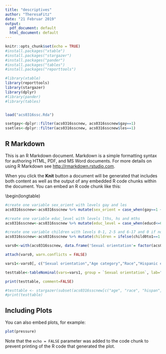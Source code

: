 ```yaml
---
title: "descriptives"
author: "TheresaFitz"
date: "21 Februar 2019"
output:
  pdf_document: default
  html_document: default
---
```


```r
knitr::opts_chunk$set(echo = TRUE)
#install.packages("xtable")
#install.packages("stargazer")
#install.packages("pander")
#install.packages("tables")
#install.packages("reporttools")

#library(xtable)
library(reporttools)
library(stargazer)
library(dplyr)
#library(pander)
#library(tables)


load("acs0316ssc.Rda")
```

```r
ssetgay<-dplyr::filter(acs0316sscnew, acs0316sscnew$gay==1)
ssetles<-dplyr::filter(acs0316sscnew, acs0316sscnew$les==1)
```

## R Markdown

This is an R Markdown document. Markdown is a simple formatting syntax for authoring HTML, PDF, and MS Word documents. For more details on using R Markdown see <http://rmarkdown.rstudio.com>.

When you click the **Knit** button a document will be generated that includes both content as well as the output of any embedded R code chunks within the document. You can embed an R code chunk like this:

\begin(longtable)
```r
#create one variable sex_orient with levels gay and les
acs0316sscnew<-acs0316sscnew %>% mutate(sex_orient = case_when(gay==1 ~ 'gay', les==1 ~ 'les'))

#create one variable educ_level with levels lths, hs and mths
acs0316sscnew<-acs0316sscnew %>% mutate(educ_level = case_when(educd<=61 ~ "lths", educd>=63 & educd<=71 ~ "hs", educd>71 ~ "mths"))

#create one variable children with levels 0-1, 2-5 and 6-17 and 0 if no child
acs0316sscnew<-acs0316sscnew %>% mutate(children = ifelse(child0to1==1 , "0-1", ifelse(child2to5==1, "2-5", ifelse(child6to17==1, "6-17", 0))))

vars0<-with(acs0316sscnew, data.frame('Sexual orientation'= factor(acs0316sscnew$sex_orient, levels = c('gay', 'les'), labels = c('gay', 'lesbian')), 'Age category'= factor(acs0316sscnew$age_cat, levels = 1:5, labels = c('<25 years', '25-34 years', '35-44 years', '45-64 years', '65+ years')), 'Race'= factor(acs0316sscnew$race, levels = 1:9, labels = c('White', 'Black/African American/Negro', 'American Indian or Alaska Native', 'Chinese', 'Japanese', 'Other Asian or Pacific Islander', 'Other race, nec', 'Two major races', 'Three or more major races')), 'Hispanic ethnicity'= factor(acs0316sscnew$hispan, levels = 0:4, labels = c('Not Hispanic', 'Mexican', 'Puerto Rican', 'Cuban', 'Other')), 'Educational attainment'= factor(acs0316sscnew$educ_level, levels = c("lths", "hs", "mths"), labels = c("No diploma", "Highschool", "Higher education")), 'Employment'= factor(acs0316sscnew$labforce, levels = 0:2, labels = c("N/A", "Not in labor force", "In labor force")), "Children"= factor(acs0316sscnew$children, levels = c("0-1", "2-5", "6-17", "0"), labels = c("Child 0-1 years", "Child 2-5 years", "Child 6-17 years", "No children")), check.names = FALSE))

attach(vars0, warn.conflicts = FALSE)

vars1<-vars0[, c("Sexual orientation","Age category","Race","Hispanic ethnicity", "Educational attainment","Employment","Children")]

testtable<-tableNominal(vars=vars1, group = `Sexual orientation`, lab="tab: nominal1", longtable=TRUE)

print(testtable, comment=FALSE)
```

```r
#testtable <- stargazer(subset(acs0316sscnew[c("age", "race", "hispan", "educd", "labforce", "inctot", "child0to1", "child2to5", "child6to17", "age_cat", "edyrs", "exp", "age_cat_p")], type="latex", title="Testtable", style="default", digits=1, out="testdescriptives.htm"))
#print(testtable)
```

## Including Plots

You can also embed plots, for example:

```r
plot(pressure)
```

Note that the `echo = FALSE` parameter was added to the code chunk to prevent printing of the R code that generated the plot.
